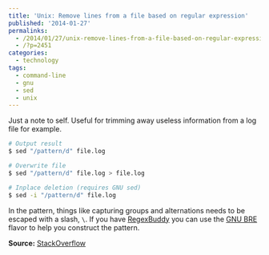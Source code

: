 ```yaml
---
title: 'Unix: Remove lines from a file based on regular expression'
published: '2014-01-27'
permalinks:
  - /2014/01/27/unix-remove-lines-from-a-file-based-on-regular-expression/
  - /?p=2451
categories:
  - technology
tags:
  - command-line
  - gnu
  - sed
  - unix
---
```


Just a note to self. Useful for trimming away useless information from a log file for example.

```bash
# Output result
$ sed "/pattern/d" file.log

# Overwrite file
$ sed "/pattern/d" file.log > file.log

# Inplace deletion (requires GNU sed)
$ sed -i "/pattern/d" file.log
```

In the pattern, things like capturing groups and alternations needs to be escaped with a slash, `\`. If you have [RegexBuddy](http://www.regexbuddy.com) you can use the [GNU BRE](http://www.regexbuddy.com/gnu.html) flavor to help you construct the pattern.

**Source:** [StackOverflow](http://stackoverflow.com/a/5410784/39321)
